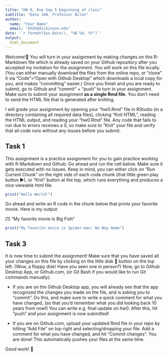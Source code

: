 ```yaml
---
title: "HW 0, Due Sep 5 beginning of class"
subtitle: "Data 180, Professor Bilen"
author: 
  name: "Your Name"
  email: "XXXX@dickinson.edu"
date: '`r format(Sys.Date(), "%B %d, %Y")`'
output: 
  html_document
---
```


Welcome!🎪 You will turn in your assignment by making changes on this R-Markdown file which is already saved on your Github repository after you accepted my invitation for the assignment. You will work on this file locally. (You can either manually download the files from the online repo, or "clone" it via "Code">"Open with Github Desktop" which downloads a local copy for you, and makes "committing" easier.) Once you finish and you are ready to submit, go to Github and "commit" + "push" to turn in your assignment. Make sure to submit your assignment **as a single Rmd file.** You don't need to send the HTML file that is generated after knitting.

I will grade your assignment by opening your "hw0.Rmd" file in RStudio (in a directory containing all required data files), clicking "Knit HTML", reading the HTML output, and reading your "hw0.Rmd" file. Any code that fails to run due to errors receives a 0, so make sure to "Knit" your file and verify that all code runs without any issues before you submit.

## Task 1

This assignment is a practice assignment for you to gain practice working with R-Markdown and Github. Go ahead and run the cell below. Make sure it gets executed with no issues. Keep in mind, you can either click on "Run Current Chunk" on the right side of each code chunk (that little green play button ▶), or "Knit" button at the top, which runs everything and produces a nice viewable html file.

```r
print("Hello World!")
```
Go ahead and write an R code in the chunk below that prints your favorite movie. Here is my output:

[1] "My favorite movie is Big Fish"

```r
print("My favorite movie is Spider-man: No Way Home")
```

## Task 3

It is now time to submit the assignment! Make sure that you have saved all your changes on this file by clicking on the little disk 💾 button on the top left. (Wow, a floppy disk! Have you seen one in person?) Now, go to Github Desktop App, or Github.com, (or Git Bash if you would like to run Git commands manually). 

* If you are on the Github Desktop app, you will already see that the app recognized the changes you made on the file, and is asking you to "commit". Do this, and make sure to write a quick comment for what you have changed, (so that you'd remember what you did looking back 10 years from now!) You can write e.g. final update on hw0. After this, hit "push" and your assignment is now submitted! 

* If you are on Github.com, upload your updated Rmd file in your repo by hitting "Add File" on top right and selecting/dropping your file. Add a comment for what you have changed, and hit "Commit changes". You are done! This automatically pushes your files at the same time. 

Good work! 🏁


